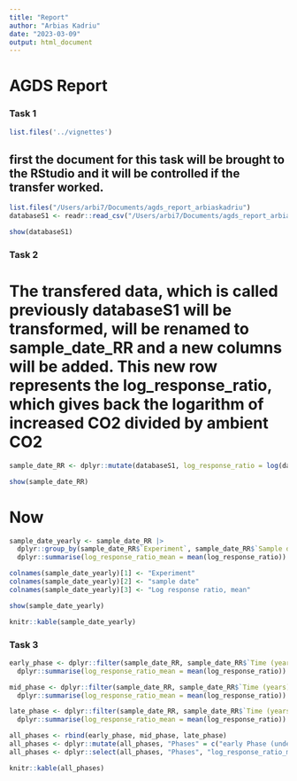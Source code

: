 ```yaml
---
title: "Report"
author: "Arbias Kadriu"
date: "2023-03-09"
output: html_document
---
```


# AGDS Report

### Task 1 

```r
list.files('../vignettes')
```


## first the document for this task will be brought to the RStudio and it will be controlled if the transfer worked.
```r
list.files("/Users/arbi7/Documents/agds_report_arbiaskadriu")
databaseS1 <- readr::read_csv("/Users/arbi7/Documents/agds_report_arbiaskadriu/AGDS_Exercise_1.csv")

show(databaseS1)

```

### Task 2
# The transfered data, which is called previously databaseS1 will be transformed, will be renamed to sample_date_RR and a new columns will be added. This new row represents the log_response_ratio, which gives back the logarithm of increased CO2 divided by ambient CO2
```r
sample_date_RR <- dplyr::mutate(databaseS1, log_response_ratio = log(databaseS1$`increased CO2`/databaseS1$`ambient CO2`))

show(sample_date_RR)

```

# Now 
```r

sample_date_yearly <- sample_date_RR |>
  dplyr::group_by(sample_date_RR$`Experiment`, sample_date_RR$`Sample date`) |>
  dplyr::summarise(log_response_ratio_mean = mean(log_response_ratio))

colnames(sample_date_yearly)[1] <- "Experiment"
colnames(sample_date_yearly)[2] <- "sample date"
colnames(sample_date_yearly)[3] <- "Log response ratio, mean"

show(sample_date_yearly)

```

```r
knitr::kable(sample_date_yearly)
```

### Task 3
```r
early_phase <- dplyr::filter(sample_date_RR, sample_date_RR$`Time (years)` <3) |>
  dplyr::summarise(log_response_ratio_mean = mean(log_response_ratio))

```

```r
mid_phase <- dplyr::filter(sample_date_RR, sample_date_RR$`Time (years)` >=3 & sample_date_RR$`Time (years)`<6) |>
  dplyr::summarise(log_response_ratio_mean = mean(log_response_ratio))

```

```r
late_phase <- dplyr::filter(sample_date_RR, sample_date_RR$`Time (years)` >=6) |>
  dplyr::summarise(log_response_ratio_mean = mean(log_response_ratio))

```

```r
all_phases <- rbind(early_phase, mid_phase, late_phase)
all_phases <- dplyr::mutate(all_phases, "Phases" = c("early Phase (under 3 years since start)", "mid phase (between 3 and 6 years since start)", "late phase (over 6 years since start)"))
all_phases <- dplyr::select(all_phases, "Phases", "log_response_ratio_mean")

```

```r
knitr::kable(all_phases)
```


